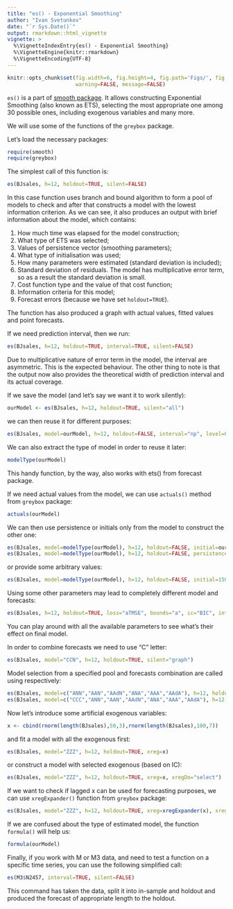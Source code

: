 ```yaml
---
title: "es() - Exponential Smoothing"
author: "Ivan Svetunkov"
date: "`r Sys.Date()`"
output: rmarkdown::html_vignette
vignette: >
  %\VignetteIndexEntry{es() - Exponential Smoothing}
  %\VignetteEngine{knitr::rmarkdown}
  %\VignetteEncoding{UTF-8}
---
```


```r
knitr::opts_chunk$set(fig.width=6, fig.height=4, fig.path='Figs/', fig.show='hold',
                      warning=FALSE, message=FALSE)
```

`es()` is a part of [smooth package](smooth.html). It allows constructing Exponential Smoothing (also known as ETS), selecting the most appropriate one among 30 possible ones, including exogenous variables and many more.

We will use some of the functions of the `greybox` package.

Let's load the necessary packages:
```r
require(smooth)
require(greybox)
```

The simplest call of this function is:

```r
es(BJsales, h=12, holdout=TRUE, silent=FALSE)
```

In this case function uses branch and bound algorithm to form a pool of models to check and after that constructs a model with the lowest information criterion. As we can see, it also produces an output with brief information about the model, which contains:

1. How much time was elapsed for the model construction;
2. What type of ETS was selected;
3. Values of persistence vector (smoothing parameters);
4. What type of initialisation was used;
5. How many parameters were estimated (standard deviation is included);
6. Standard deviation of residuals. The model has multiplicative error term, so as a result the standard deviation is small.
7. Cost function type and the value of that cost function;
8. Information criteria for this model;
9. Forecast errors (because we have set `holdout=TRUE`).

The function has also produced a graph with actual values, fitted values and point forecasts.

If we need prediction interval, then we run:
```r
es(BJsales, h=12, holdout=TRUE, interval=TRUE, silent=FALSE)
```

Due to multiplicative nature of error term in the model, the interval are asymmetric. This is the expected behaviour. The other thing to note is that the output now also provides the theoretical width of prediction interval and its actual coverage.

If we save the model (and let's say we want it to work silently):
```r
ourModel <- es(BJsales, h=12, holdout=TRUE, silent="all")
```

we can then reuse it for different purposes:
```r
es(BJsales, model=ourModel, h=12, holdout=FALSE, interval="np", level=0.93)
```

We can also extract the type of model in order to reuse it later:
```r
modelType(ourModel)
```

This handy function, by the way, also works with ets() from forecast package.

If we need actual values from the model, we can use `actuals()` method from `greybox` package:
```r
actuals(ourModel)
```

We can then use persistence or initials only from the model to construct the other one:
```r
es(BJsales, model=modelType(ourModel), h=12, holdout=FALSE, initial=ourModel$initial, silent="graph")
es(BJsales, model=modelType(ourModel), h=12, holdout=FALSE, persistence=ourModel$persistence, silent="graph")
```
or provide some arbitrary values:
```r
es(BJsales, model=modelType(ourModel), h=12, holdout=FALSE, initial=1500, silent="graph")
```

Using some other parameters may lead to completely different model and forecasts:
```r
es(BJsales, h=12, holdout=TRUE, loss="aTMSE", bounds="a", ic="BIC", interval=TRUE)
```

You can play around with all the available parameters to see what's their effect on final model.

In order to combine forecasts we need to use "C" letter:
```r
es(BJsales, model="CCN", h=12, holdout=TRUE, silent="graph")
```

Model selection from a specified pool and forecasts combination are called using respectively:
```r
es(BJsales, model=c("ANN","AAN","AAdN","ANA","AAA","AAdA"), h=12, holdout=TRUE, silent="graph")
es(BJsales, model=c("CCC","ANN","AAN","AAdN","ANA","AAA","AAdA"), h=12, holdout=TRUE, silent="graph")
```

Now let's introduce some artificial exogenous variables:
```r
x <- cbind(rnorm(length(BJsales),50,3),rnorm(length(BJsales),100,7))
```

and fit a model with all the exogenous first:
```r
es(BJsales, model="ZZZ", h=12, holdout=TRUE, xreg=x)
```

or construct a model with selected exogenous (based on IC):
```r
es(BJsales, model="ZZZ", h=12, holdout=TRUE, xreg=x, xregDo="select")
```

If we want to check if lagged x can be used for forecasting purposes, we can use `xregExpander()` function from `greybox` package:
```r
es(BJsales, model="ZZZ", h=12, holdout=TRUE, xreg=xregExpander(x), xregDo="select")
```

If we are confused about the type of estimated model, the function `formula()` will help us:
```r
formula(ourModel)
```

Finally, if you work with M or M3 data, and need to test a function on a specific time series, you can use the following simplified call:
```r
es(M3$N2457, interval=TRUE, silent=FALSE)
```

This command has taken the data, split it into in-sample and holdout and produced the forecast of appropriate length to the holdout.
